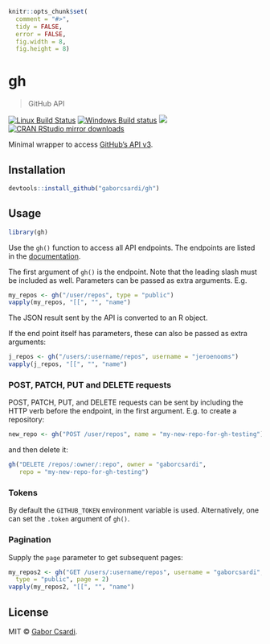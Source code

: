 
```r
knitr::opts_chunk$set(
  comment = "#>",
  tidy = FALSE,
  error = FALSE,
  fig.width = 8,
  fig.height = 8)
```

# gh

> GitHub API

[![Linux Build Status](https://travis-ci.org/gaborcsardi/gh.svg?branch=master)](https://travis-ci.org/gaborcsardi/gh)
[![Windows Build status](https://ci.appveyor.com/api/projects/status/github/gaborcsardi/gh?svg=true)](https://ci.appveyor.com/project/gaborcsardi/gh)
[![](http://www.r-pkg.org/badges/version/gh)](http://www.r-pkg.org/pkg/gh)
[![CRAN RStudio mirror downloads](http://cranlogs.r-pkg.org/badges/gh)](http://www.r-pkg.org/pkg/gh)


Minimal wrapper to access
[GitHub's API v3](https://developer.github.com/v3/).

## Installation

```r
devtools::install_github("gaborcsardi/gh")
```

## Usage

```r
library(gh)
```

Use the `gh()` function to access all API endpoints. The endpoints are
listed in the [documentation](https://developer.github.com/v3/).

The first argument of `gh()` is the endpoint. Note that the leading slash
must be included as well. Parameters can be passed as extra arguments. E.g.

```r
my_repos <- gh("/user/repos", type = "public")
vapply(my_repos, "[[", "", "name")
```

The JSON result sent by the API is converted to an R object.

If the end point itself has parameters, these can also be passed
as extra arguments:

```r
j_repos <- gh("/users/:username/repos", username = "jeroenooms")
vapply(j_repos, "[[", "", "name")
```

### POST, PATCH, PUT and DELETE requests

POST, PATCH, PUT, and DELETE requests can be sent by including the
HTTP verb before the endpoint, in the first argument. E.g. to
create a repository:

```r
new_repo <- gh("POST /user/repos", name = "my-new-repo-for-gh-testing")
```

and then delete it:

```r
gh("DELETE /repos/:owner/:repo", owner = "gaborcsardi",
   repo = "my-new-repo-for-gh-testing")
```

### Tokens

By default the `GITHUB_TOKEN` environment variable is used. Alternatively, 
one can set the `.token` argument of `gh()`.

### Pagination

Supply the `page` parameter to get subsequent pages:

```r
my_repos2 <- gh("GET /users/:username/repos", username = "gaborcsardi",
  type = "public", page = 2)
vapply(my_repos2, "[[", "", "name")
```

## License

MIT © [Gabor Csardi](https://github.com/gaborcsardi).
